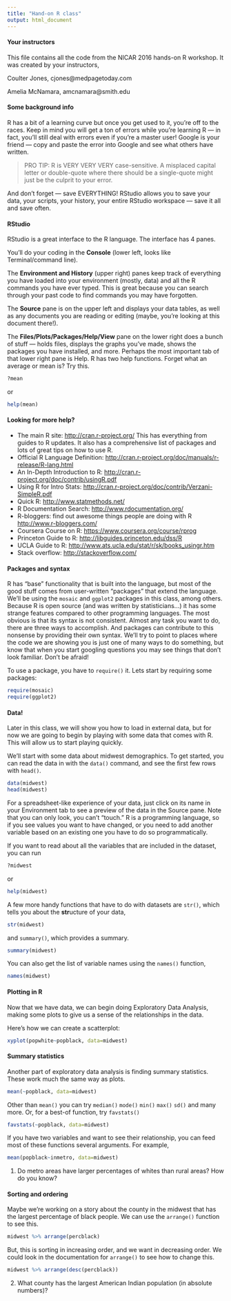 ```yaml
---
title: "Hand-on R class"
output: html_document
---
```


#### Your instructors
This file contains all the code from the NICAR 2016 hands-on R workshop. It was created by your instructors, 

Coulter Jones, cjones@medpagetoday.com

Amelia McNamara, amcnamara@smith.edu



#### Some background info

R has a bit of a learning curve but once you get used to it, you’re off to the races. Keep in mind you will get a ton of errors while you’re learning R — in fact, you’ll still deal with errors even if you’re a master user! Google is your friend — copy and paste the error into Google and see what others have written.

> PRO TIP: R is VERY VERY VERY case-sensitive. A misplaced capital letter or double-quote where there should be a single-quote might just be the culprit to your error.

And don’t forget — save EVERYTHING! RStudio allows you to save your data, your scripts, your history, your entire RStudio workspace — save it all and save often.

#### RStudio 
RStudio is a great interface to the R language. The interface has 4 panes. 

You’ll do your coding in the **Console** (lower left, looks like Terminal/command line). 

The **Environment and History** (upper right) panes keep track of everything you have loaded into your environment (mostly, data) and all the R commands you have ever typed. This is great because you can search through your past code to find commands you may have forgotten.  

The **Source** pane is on the upper left and displays your data tables, as well as any documents you are reading or editing (maybe, you're looking at this document there!). 

The **Files/Plots/Packages/Help/View** pane on the lower right does a bunch of stuff — holds files, displays the graphs you’ve made, shows the packages you have installed, and more. Perhaps the most important tab of that lower right pane is Help. R has two help functions. Forget what an average or mean is? Try this.

```r
?mean
```
or
```r
help(mean)
```

#### Looking for more help? 

- The main R site: [http://cran.r-project.org/]( http://cran.r-project.org/) This has everything from guides to R updates. It also has a comprehensive list of packages and lots of great tips on how to use R. 
- Official R Language Definition: [http://cran.r-project.org/doc/manuals/r-release/R-lang.html](http://cran.r-project.org/doc/manuals/r-release/R-lang.html)
- An In-Depth Introduction to R: [http://cran.r-project.org/doc/contrib/usingR.pdf](http://cran.r-project.org/doc/contrib/usingR.pdf)
- Using R for Intro Stats: [http://cran.r-project.org/doc/contrib/Verzani-SimpleR.pdf](http://cran.r-project.org/doc/contrib/Verzani-SimpleR.pdf)
- Quick R: [http://www.statmethods.net/](http://www.statmethods.net/)
- R Documentation Search: [http://www.rdocumentation.org/](http://www.rdocumentation.org/)
- R-bloggers: find out awesome things people are doing with R [http://www.r-bloggers.com/](http://www.r-bloggers.com/)
- Coursera Course on R: [https://www.coursera.org/course/rprog](https://www.coursera.org/course/rprog)
- Princeton Guide to R: [http://libguides.princeton.edu/dss/R](http://libguides.princeton.edu/dss/R)
- UCLA Guide to R: [http://www.ats.ucla.edu/stat/r/sk/books_usingr.htm](http://www.ats.ucla.edu/stat/r/sk/books_usingr.htm)
- Stack overflow: [http://stackoverflow.com/](http://stackoverflow.com/)


#### Packages and syntax 

R has "base" functionality that is built into the language, but most of the good stuff comes from user-written "packages" that extend the language. We'll be using the `mosaic` and `ggplot2` packages in this class, among others. Because R is open source (and was written by statisticians...) it has some strange features compared to other programming languages. The most obvious is that its syntax is not consistent. Almost any task you want to do, there are three ways to accomplish. And packages can contribute to this nonsense by providing their own syntax. We'll try to point to places where the code we are showing you is just one of many ways to do something, but know that when you start googling questions you may see things that don't look familiar. Don't be afraid!

To use a package, you have to `require()` it. Lets start by requiring some packages:
```r
require(mosaic)
require(ggplot2)
```


#### Data!
Later in this class, we will show you how to load in external data, but for now we are going to begin by playing with some data that comes with R. This will allow us to start playing quickly.

We'll start with some data about midwest demographics. To get started, you can read the data in with the `data()` command, and see the first few rows with `head()`.

```r
data(midwest)
head(midwest)
```
For a spreadsheet-like experience of your data, just click on its name in your Environment tab to see a preview of the data in the Source pane. Note that you can only look, you can't "touch." R is a programming language, so if you see values you want to have changed, or you need to add another variable based on an existing one you have to do so programmatically. 

If you want to read about all the variables that are included in the dataset, you can run
```r
?midwest
```
or
```r
help(midwest)
```

A few more handy functions that have to do with datasets are `str()`, which tells you about the **str**ucture of your data,
```r
str(midwest)
```
and `summary()`, which provides a summary.
```r
summary(midwest)
```

You can also get the list of variable names using the `names()` function,
```r
names(midwest)
```

#### Plotting in R
Now that we have data, we can begin doing Exploratory Data Analysis, making some plots to give us a sense of the relationships in the data.

Here's how we can create a scatterplot:
```r
xyplot(popwhite~popblack, data=midwest)
```

#### Summary statistics
Another part of exploratory data analysis is finding summary statistics. These work much the same way as plots. 

```r
mean(~popblack, data=midwest)
```

Other than `mean()` you can try `median()` `mode()` `min()` `max()` `sd()` and many more. Or, for a best-of function, try `favstats()`

```r
favstats(~popblack, data=midwest)
```

If you have two variables and want to see their relationship, you can feed most of these functions several arguments. For example,
```r
mean(popblack~inmetro, data=midwest)
```

1. Do metro areas have larger percentages of whites than rural areas? How do you know?

#### Sorting and ordering
Maybe we're working on a story about the county in the midwest that has the largest percentage of black people. We can use the `arrange()` function to see this.
```r
midwest %>% arrange(percblack)
```

But, this is sorting in increasing order, and we want in decreasing order. We could look in the documentation for `arrange()` to see how to change this.
```r
midwest %>% arrange(desc(percblack))
```

2. What county has the largest American Indian population (in absolute numbers)?

